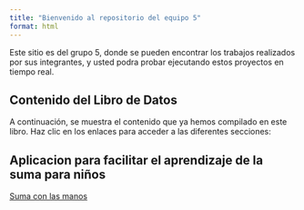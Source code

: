 ```yaml
---
title: "Bienvenido al repositorio del equipo 5"
format: html
---
```



Este sitio es del grupo 5, donde se pueden encontrar los trabajos realizados por sus integrantes, y usted podra probar ejecutando estos proyectos en tiempo real.


## Contenido del Libro de Datos

A continuación, se muestra el contenido que ya hemos compilado en este libro. Haz clic en los enlaces para acceder a las diferentes secciones:

## Aplicacion para facilitar el aprendizaje de la suma para niños

[Suma con las manos](nbs\proyecto_suma\suma.qmd)


 